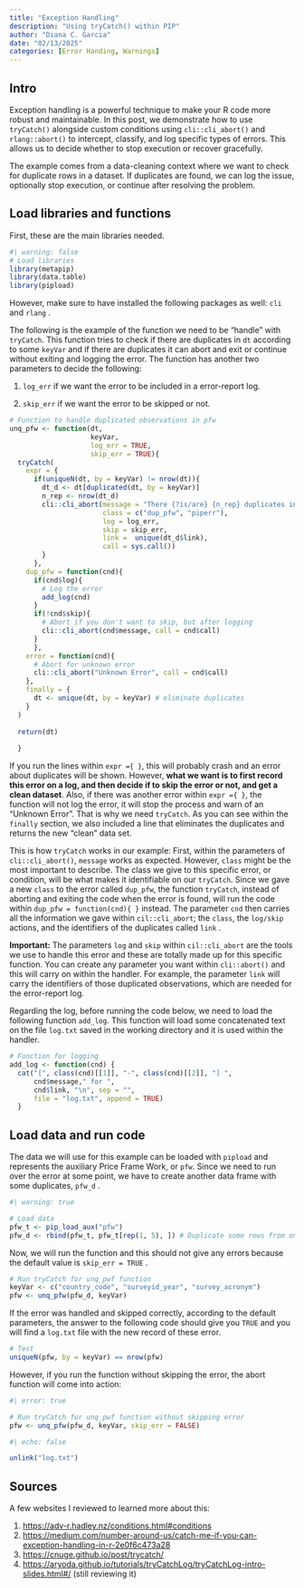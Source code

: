 ```yaml
---
title: "Exception Handling"
description: "Using tryCatch() within PIP"
author: "Diana C. Garcia"
date: "02/13/2025"
categories: [Error Handing, Warnings]
---
```


## Intro
Exception handling is a powerful technique to make your R code more robust and maintainable. In this post, we demonstrate how to use `tryCatch()` alongside custom conditions using `cli::cli_abort()` and `rlang::abort()` to intercept, classify, and log specific types of errors. This allows us to decide whether to stop execution or recover gracefully.

The example comes from a data-cleaning context where we want to check for duplicate rows in a dataset. If duplicates are found, we can log the issue, optionally stop execution, or continue after resolving the problem.

## Load libraries and functions

First, these are the main libraries needed.

```r
#| warning: false
# Load libraries 
library(metapip) 
library(data.table)
library(pipload)
```

However, make sure to have installed the following packages as well: `cli` and `rlang` .

The following is the example of the function we need to be "handle" with `tryCatch`. This function tries to check if there are duplicates in `dt` according to some `keyVar` and if there are duplicates it can abort and exit or continue without exiting and logging the error. The function has another two parameters to decide the following:

1.  `log_err` if we want the error to be included in a error-report log.

2.  `skip_err` if we want the error to be skipped or not.

```r
# Function to handle duplicated observations in pfw 
unq_pfw <- function(dt,
                    keyVar,
                    log_err = TRUE,
                    skip_err = TRUE){   
  tryCatch(      
    expr = {        
      if(uniqueN(dt, by = keyVar) != nrow(dt)){          
        dt_d <- dt[duplicated(dt, by = keyVar)]         
        n_rep <- nrow(dt_d)          
        cli::cli_abort(message = "There {?is/are} {n_rep} duplicates in `pfw`",
                       class = c("dup_pfw", "piperr"),
                       log = log_err,
                       skip = skip_err,
                       link =  unique(dt_d$link),
                       call = sys.call())       
        }      
      },      
    dup_pfw = function(cnd){        
      if(cnd$log){ 
        # Log the error          
        add_log(cnd)        
      }        
      if(!cnd$skip){ 
        # Abort if you don't want to skip, but after logging          
        cli::cli_abort(cnd$message, call = cnd$call)        
      }
      },
    error = function(cnd){
      # Abort for unknown error
      cli::cli_abort("Unknown Error", call = cnd$call)
    },      
    finally = {        
      dt <- unique(dt, by = keyVar) # eliminate duplicates      
    }    
  )   
  
  return(dt) 
  
  }
```

If you run the lines within `expr ={ }`, this will probably crash and an error about duplicates will be shown. However, **what we want is to first record this error on a log, and then decide if to skip the error or not, and get a clean dataset**. Also, if there was another error within `expr ={ }`, the function will not log the error, it will stop the process and warn of an "Unknown Error". That is why we need `tryCatch`. As you can see within the `finally` section, we also included a line that eliminates the duplicates and returns the new "clean" data set.

This is how `tryCatch` works in our example: First, within the parameters of `cli::cli_abort()`, `message` works as expected. However, `class` might be the most important to describe. The class we give to this specific error, or condition, will be what makes it identifiable on our `tryCatch`. Since we gave a new `class` to the error called `dup_pfw`, the function `tryCatch`, instead of aborting and exiting the code when the error is found, will run the code within `dup_pfw = function(cnd){ }` instead. The parameter `cnd` then carries all the information we gave within `cil::cli_abort`; the `class`, the `log/skip` actions, and the identifiers of the duplicates called `link` .

**Important:** The parameters `log` and `skip` within `cil::cli_abort` are the tools we use to handle this error and these are totally made up for this specific function. You can create any parameter you want within `cli::abort()` and this will carry on within the handler. For example, the parameter `link` will carry the identifiers of those duplicated observations, which are needed for the error-report log.

Regarding the log, before running the code below, we need to load the following function `add_log`. This function will load some concatenated text on the file `log.txt` saved in the working directory and it is used within the handler.

```r
# Function for logging 
add_log <- function(cnd) {    
  cat("[", class(cnd)[[1]], "-", class(cnd)[[2]], "] ",     
      cnd$message," for ",     
      cnd$link, "\n", sep = "",     
      file = "log.txt", append = TRUE)  
  }
```

## Load data and run code

The data we will use for this example can be loaded with `pipload` and represents the auxiliary Price Frame Work, or `pfw`. Since we need to run over the error at some point, we have to create another data frame with some duplicates, `pfw_d` .

```r
#| warning: true

# Load data 
pfw_t <- pip_load_aux("pfw")  
pfw_d <- rbind(pfw_t, pfw_t[rep(1, 5), ]) # Duplicate some rows from one country
```

Now, we will run the function and this should not give any errors because the default value is `skip_err = TRUE` .

```r
# Run tryCatch for unq_pwf function 
keyVar <- c("country_code", "surveyid_year", "survey_acronym")  
pfw <- unq_pfw(pfw_d, keyVar)
```

If the error was handled and skipped correctly, according to the default parameters, the answer to the following code should give you `TRUE` and you will find a `log.txt` file with the new record of these error.

```r
# Test  
uniqueN(pfw, by = keyVar) == nrow(pfw)
```

However, if you run the function without skipping the error, the abort function will come into action:

```r
#| error: true

# Run tryCatch for unq_pwf function without skipping error  
pfw <- unq_pfw(pfw_d, keyVar, skip_err = FALSE)
```

```r
#| echo: false

unlink("log.txt")
```

## Sources

A few websites I reviewed to learned more about this:

1.  <https://adv-r.hadley.nz/conditions.html#conditions>
2.  <https://medium.com/number-around-us/catch-me-if-you-can-exception-handling-in-r-2e0f6c473a28>
3.  <https://cnuge.github.io/post/trycatch/>
4.  <https://aryoda.github.io/tutorials/tryCatchLog/tryCatchLog-intro-slides.html#/> (still reviewing it)

## 
